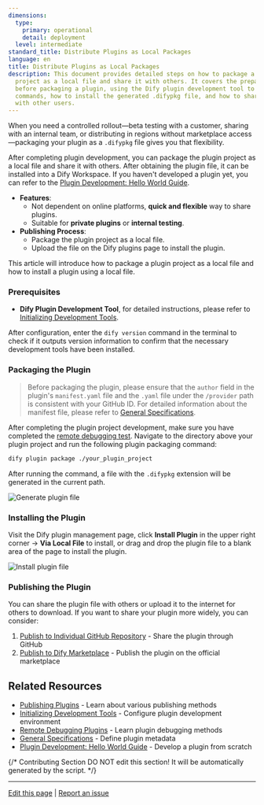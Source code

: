 ```yaml
---
dimensions:
  type:
    primary: operational
    detail: deployment
  level: intermediate
standard_title: Distribute Plugins as Local Packages
language: en
title: Distribute Plugins as Local Packages
description: This document provides detailed steps on how to package a Dify plugin
  project as a local file and share it with others. It covers the preparation work
  before packaging a plugin, using the Dify plugin development tool to execute packaging
  commands, how to install the generated .difypkg file, and how to share plugin files
  with other users.
---
```


When you need a controlled rollout—beta testing with a customer, sharing with an internal team, or distributing in regions without marketplace access—packaging your plugin as a `.difypkg` file gives you that flexibility.

After completing plugin development, you can package the plugin project as a local file and share it with others. After obtaining the plugin file, it can be installed into a Dify Workspace. If you haven't developed a plugin yet, you can refer to the [Plugin Development: Hello World Guide](/plugin-dev-en/0211-getting-started-dify-tool).

* **Features**:
  * Not dependent on online platforms, **quick and flexible** way to share plugins.
  * Suitable for **private plugins** or **internal testing**.
* **Publishing Process**:
  * Package the plugin project as a local file.
  * Upload the file on the Dify plugins page to install the plugin.

This article will introduce how to package a plugin project as a local file and how to install a plugin using a local file.

### Prerequisites

* **Dify Plugin Development Tool**, for detailed instructions, please refer to [Initializing Development Tools](/plugin-dev-en/0221-initialize-development-tools).

After configuration, enter the `dify version` command in the terminal to check if it outputs version information to confirm that the necessary development tools have been installed.

### Packaging the Plugin

> Before packaging the plugin, please ensure that the `author` field in the plugin's `manifest.yaml` file and the `.yaml` file under the `/provider` path is consistent with your GitHub ID. For detailed information about the manifest file, please refer to [General Specifications](/plugin-dev-en/0411-general-specifications).

After completing the plugin project development, make sure you have completed the [remote debugging test](/plugin-dev-en/0411-remote-debug-a-plugin). Navigate to the directory above your plugin project and run the following plugin packaging command:

```bash
dify plugin package ./your_plugin_project
```

After running the command, a file with the `.difypkg` extension will be generated in the current path.

![Generate plugin file](https://assets-docs.dify.ai/2024/12/98e09c04273eace8fe6e5ac976443cca.png)

### Installing the Plugin

Visit the Dify plugin management page, click **Install Plugin** in the upper right corner → **Via Local File** to install, or drag and drop the plugin file to a blank area of the page to install the plugin.

![Install plugin file](https://assets-docs.dify.ai/2024/12/8c31c4025a070f23455799f942b91a57.png)

### Publishing the Plugin

You can share the plugin file with others or upload it to the internet for others to download. If you want to share your plugin more widely, you can consider:

1. [Publish to Individual GitHub Repository](/plugin-dev-en/0322-release-to-individual-github-repo) - Share the plugin through GitHub
2. [Publish to Dify Marketplace](/plugin-dev-en/0322-release-to-dify-marketplace) - Publish the plugin on the official marketplace

## Related Resources

- [Publishing Plugins](/plugin-dev-en/0321-release-overview) - Learn about various publishing methods
- [Initializing Development Tools](/plugin-dev-en/0221-initialize-development-tools) - Configure plugin development environment
- [Remote Debugging Plugins](/plugin-dev-en/0411-remote-debug-a-plugin) - Learn plugin debugging methods
- [General Specifications](/plugin-dev-en/0411-general-specifications) - Define plugin metadata
- [Plugin Development: Hello World Guide](/plugin-dev-en/0211-getting-started-dify-tool) - Develop a plugin from scratch

{/*
Contributing Section
DO NOT edit this section!
It will be automatically generated by the script.
*/}

---

[Edit this page](https://github.com/langgenius/dify-docs/edit/main/plugin-dev-en/0322-release-by-file.mdx) | [Report an issue](https://github.com/langgenius/dify-docs/issues/new?template=docs.yml)
